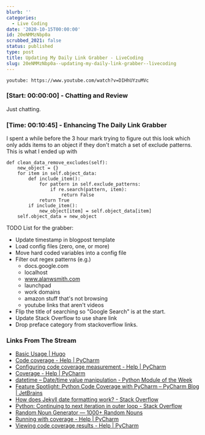 ```yaml
---
blurb: ''
categories:
  - Live Coding
date: '2020-10-15T00:00:00'
id: 20eNMMzNbp0a
scrubbed_2021: false
status: published
type: post
title: Updating My Daily Link Grabber - LiveCoding
slug: 20eNMMzNbp0a--updating-my-daily-link-grabber--livecoding
---
```


`youtube: https://www.youtube.com/watch?v=DIHhUYzuMVc`

### [Start: 00:00:00] - Chatting and Review

Just chatting.

### [Time: 00:10:45] - Enhancing The Daily Link Grabber

I spent a while before the 3 hour mark trying to figure out this look which only adds items to an object if they don't match a set of exclude patterns. This is what I ended up with

    def clean_data_remove_excludes(self):
        new_object = {}
        for item in self.object_data:
            def include_item():
                for pattern in self.exclude_patterns:
                    if re.search(pattern, item):
                        return False
                return True
            if include_item():
                new_object[item] = self.object_data[item]
        self.object_data = new_object


TODO List for the grabber:

- Update timestamp in blogpost template
- Load config files (zero, one, or more)
- Move hard coded variables into a config file
- Filter out regex patterns (e.g.)
    - docs.google.com
    - localhost
    - www.alanwsmith.com
    - launchpad
    - work domains
    - amazon stuff that's not browsing
    - youtube links that aren't videos
- Flip the title of searching so "Google Search" is at the start.
- Update Stack Overflow to use share link
- Drop preface category from stackoverflow links.



### Links From The Stream

- [Basic Usage | Hugo](https://gohugo.io/getting-started/usage/)
- [Code coverage - Help | PyCharm](https://www.jetbrains.com/help/pycharm/code-coverage.html)
- [Configuring code coverage measurement - Help | PyCharm](https://www.jetbrains.com/help/pycharm/configuring-code-coverage-measurement.html)
- [Coverage - Help | PyCharm](https://www.jetbrains.com/help/pycharm/coverage-settings.html)
- [datetime – Date/time value manipulation - Python Module of the Week](https://pymotw.com/2/datetime/)
- [Feature Spotlight: Python Code Coverage with PyCharm – PyCharm Blog | JetBrains](https://blog.jetbrains.com/pycharm/2015/06/feature-spotlight-python-code-coverage-with-pycharm/)
- [How does Jekyll date formatting work? - Stack Overflow](https://stackoverflow.com/questions/7395520/how-does-jekyll-date-formatting-work)
- [Python: Continuing to next iteration in outer loop - Stack Overflow](https://stackoverflow.com/questions/1859072/python-continuing-to-next-iteration-in-outer-loop)
- [Random Noun Generator — 1000+ Random Nouns](https://randomwordgenerator.com/noun.php)
- [Running with coverage - Help | PyCharm](https://www.jetbrains.com/help/pycharm/running-test-with-coverage.html)
- [Viewing code coverage results - Help | PyCharm](https://www.jetbrains.com/help/pycharm/viewing-code-coverage-results.html)
